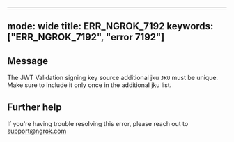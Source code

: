 
---
mode: wide
title: ERR_NGROK_7192
keywords: ["ERR_NGROK_7192", "error 7192"]
---

## Message
The JWT Validation signing key source additional jku `JKU` must be unique. Make sure to include it only once in the additional jku list.




## Further help
If you're having trouble resolving this error, please reach out to [support@ngrok.com](mailto:support@ngrok.com?subject=Help%20with%20ERR_NGROK_7192)

